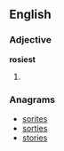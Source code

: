 ==English==

===Adjective===
'''rosiest'''

# {{superlative of|[[rosy]]}}

===Anagrams===
* [[sorites#English|sorites]]
* [[sorties#English|sorties]]
* [[stories#English|stories]]